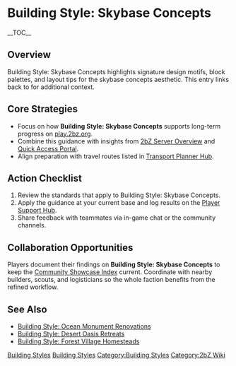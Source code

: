 {{Short description|Building Style: Skybase Concepts highlights signature design motifs, block palettes, and layout tips for the skybase concepts aesthetic}}
= Building Style: Skybase Concepts =
{{2bZ Navbox}}
__TOC__

== Overview ==
Building Style: Skybase Concepts highlights signature design motifs, block palettes, and
layout tips for the skybase concepts aesthetic. This entry links back to
[[Category:Building Styles|Building Styles]] for additional context.

== Core Strategies ==
* Focus on how '''Building Style: Skybase Concepts''' supports long-term progress on [[play.2bz.org]].
* Combine this guidance with insights from [[2bZ Server Overview]] and [[Quick Access Portal]].
* Align preparation with travel routes listed in [[Transport Planner Hub]].

== Action Checklist ==
# Review the [[Category:Building Styles|Building Styles]] standards that apply to Building Style: Skybase Concepts.
# Apply the guidance at your current base and log results on the [[Player Support Hub]].
# Share feedback with teammates via in-game chat or the community channels.

== Collaboration Opportunities ==
Players document their findings on '''Building Style: Skybase Concepts''' to keep the
[[Community Showcase Index]] current. Coordinate with nearby builders, scouts, and
logisticians so the whole faction benefits from the refined workflow.

== See Also ==
* [[Building Style: Ocean Monument Renovations]]
* [[Building Style: Desert Oasis Retreats]]
* [[Building Style: Forest Village Homesteads]]

[[Category:Building Styles]]
[[Category:2bZ Wiki]]
